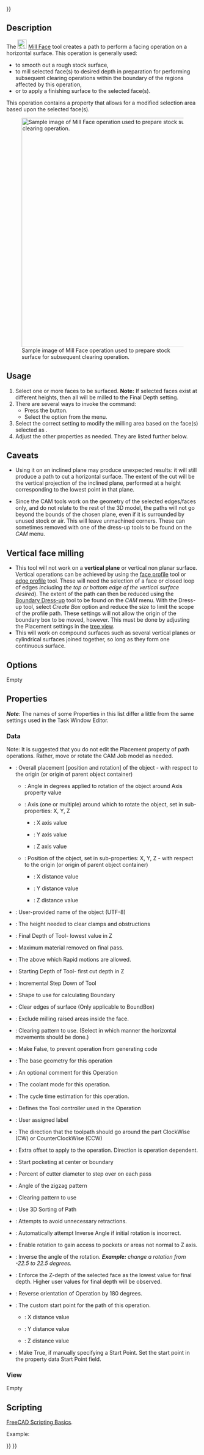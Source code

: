 <languages/>
{{UnfinishedDocu{{#translation:}}}}

<div class="mw-translate-fuzzy">
{{GuiCommand|Name=Path-Face|Workbenches=[[Path Workbench|Path]]|MenuLocation=Path → Face|Shortcut|SeeAlso=}}
</div>

{{GuiCommand
|Name=CAM MillFace
|MenuLocation=CAM → Face
|Workbenches=[[CAM_Workbench|CAM]]
}}

== Description ==

The [[Image:CAM_MillFace.svg|24px]] [[CAM_MillFace|Mill Face]] tool creates a path to perform a facing operation on a horizontal surface. This operation is generally used:
* to smooth out a rough stock surface,
* to mill selected face(s) to desired depth in preparation for performing subsequent clearing operations within the boundary of the regions affected by this operation,
* or to apply a finishing surface to the selected face(s).  
This operation contains a {{PropertyData|BoundaryShape}} property that allows for a modified selection area based upon the selected face(s).

[[Image:MillFace_Sample.png|none|600px|center|Sample image of Mill Face operation used to prepare stock surface for subsequent clearing operation.]]

== Usage ==

# Select one or more faces to be surfaced. '''Note:''' If selected faces exist at different heights, then all will be milled to the Final Depth setting.
# There are several ways to invoke the command:
#* Press the {{Button|[[Image:CAM_MillFace.svg|16px]] [[CAM_MillFace|CAM MillFace]]}} button.
#* Select the {{MenuCommand|CAM → [[Image:CAM_MillFace.svg|16px]] Face}} option from the menu.
# Select the correct {{PropertyData|BoundaryShape}} setting to modify the milling area based on the face(s) selected as {{MenuCommand|Base Geometry}}.
# Adjust the other properties as needed. They are listed further below.

== Caveats ==

*Using it on an inclined plane may produce unexpected results: it will still produce a path to cut a horizontal surface. The extent of the cut will be the vertical projection of the inclined plane, performed at a height corresponding to the lowest point in that plane. 

*Since the CAM tools work on the geometry of the selected edges/faces only, and do not relate to the rest of the 3D model, the paths will not go beyond the bounds of the chosen plane, even if it is surrounded by unused stock or air. This will leave unmachined corners. These can sometimes removed with one of the dress-up tools to be found on the ''CAM'' menu.

== Vertical face milling ==

* This tool will not work on a '''vertical plane''' or vertical non planar surface. Vertical operations can be achieved by using the [[CAM_Profile|face profile]] tool or [[CAM_Profile|edge profile]] tool. These will need the selection of a face or closed loop of edges ''including the top or bottom edge of the vertical surface desired''). The extent of the path can then be reduced using the [[CAM_DressupPathBoundary|Boundary Dress-up]] tool to be found on the ''CAM'' menu. With the Dress-up tool, select ''Create Box'' option and reduce the size to limit the scope of the profile path. These settings will not allow the origin of the boundary box to be moved, however. This must be done by adjusting the Placement settings in the [[Tree_view|tree view]]. 
* This will work on compound surfaces such as several vertical planes or cylindrical surfaces joined together, so long as they form one continuous surface. 

==Options==

Empty

==Properties==

''' ''Note'' ''': The names of some Properties in this list differ a little from the same settings used in the Task Window Editor.

===Data===

{{TitleProperty|Base}}

Note: It is suggested that you do not edit the Placement property of path operations. Rather, move or rotate the CAM Job model as needed.

* {{PropertyData|Placement}}: Overall placement [position and rotation] of the object - with respect to the origin (or origin of parent object container)
** {{PropertyData|Angle}}: Angle in degrees applied to rotation of the object around Axis property value
** {{PropertyData|Axis}}:  Axis (one or multiple) around which to rotate the object, set in sub-properties: X, Y, Z
*** {{PropertyData|X}}: X axis value
*** {{PropertyData|Y}}: Y axis value
*** {{PropertyData|Z}}: Z axis value
** {{PropertyData|Position}}: Position of the object, set in sub-properties: X, Y, Z - with respect to the origin (or origin of parent object container)
*** {{PropertyData|X}}: X distance value
*** {{PropertyData|Y}}: Y distance value
*** {{PropertyData|Z}}: Z distance value
* {{PropertyData|Label}}: User-provided name of the object (UTF-8)

{{TitleProperty|Depth}}

* {{PropertyData|Clearance Height}}: The height needed to clear clamps and obstructions
* {{PropertyData|Final Depth}}: Final Depth of Tool- lowest value in Z
* {{PropertyData|Finish Depth}}: Maximum material removed on final pass.
* {{PropertyData|Safe Height}}: The above which Rapid motions are allowed.
* {{PropertyData|Start Depth}}: Starting Depth of Tool- first cut depth in Z
* {{PropertyData|Step Down}}: Incremental Step Down of Tool

{{TitleProperty|Face}}

* {{PropertyData|BoundaryShape}}: Shape to use for calculating Boundary
* {{PropertyData|ClearEdges}}: Clear edges of surface (Only applicable to BoundBox)
* {{PropertyData|ExcludeRaisedAreas}}: Exclude milling raised areas inside the face.
* {{PropertyData|Offset Pattern}}: Clearing pattern to use. (Select in which manner the horizontal movements should be done.)

{{TitleProperty|Path}}

* {{PropertyData|Active}}: Make False, to prevent operation from generating code
* {{PropertyData|Base}}: The base geometry for this operation
* {{PropertyData|Comment}}: An optional comment for this Operation
* {{PropertyData|Coolant Mode}}: The coolant mode for this operation.
* {{PropertyData|Cycle Time}}: The cycle time estimation for this operation.
* {{PropertyData|Tool Controller}}: Defines the Tool controller used in the Operation
* {{PropertyData|User Label}}: User assigned label

{{TitleProperty|Pocket}}

* {{PropertyData|Cut Mode}}: The direction that the toolpath should go around the part ClockWise (CW) or CounterClockWise (CCW)
* {{PropertyData|Extra Offset}}: Extra offset to apply to the operation. Direction is operation dependent.
* {{PropertyData|StartAt}}: Start pocketing at center or boundary
* {{PropertyData|Step Over}}: Percent of cutter diameter to step over on each pass
* {{PropertyData|Zig Zag Angle}}: Angle of the zigzag pattern
* {{PropertyData|Offset Pattern}}: Clearing pattern to use
* {{PropertyData|Min Travel}}: Use 3D Sorting of Path
* {{PropertyData|Keep Tool Down}}: Attempts to avoid unnecessary retractions.

{{TitleProperty|Rotation}}

* {{PropertyData|Attempt Inverse Angle}}: Automatically attempt Inverse Angle if initial rotation is incorrect.
* {{PropertyData|Enable Rotation}}: Enable rotation to gain access to pockets or areas not normal to Z axis.
* {{PropertyData|Inverse Angle}}: Inverse the angle of the rotation. '' '''Example:''' change a rotation from -22.5 to 22.5 degrees.''
* {{PropertyData|Limit Depth To Face}}: Enforce the Z-depth of the selected face as the lowest value for final depth. Higher user values for final depth will be observed.
* {{PropertyData|Reverse Direction}}: Reverse orientation of Operation by 180 degrees.

{{TitleProperty|Start Point}}

* {{PropertyData|Start Point}}: The custom start point for the path of this operation.
** {{PropertyData|X}}: X distance value
** {{PropertyData|Y}}: Y distance value
** {{PropertyData|Z}}: Z distance value
* {{PropertyData|Use Start Point}}: Make True, if manually specifying a Start Point. Set the start point in the property data Start Point field.

===View===

Empty

==Scripting==

{{Emphasis|See also:}} [[FreeCAD_Scripting_Basics|FreeCAD Scripting Basics]].

Example:

{{Code|code=
#Place code example here.
}}


{{Docnav
|[[CAM_Drilling|Drilling]]
|[[CAM_Helix|Helix]]
|[[CAM_Workbench|CAM]]
|IconL=CAM_Drilling.svg
|IconR=CAM_Helix.svg
|IconC=Workbench_CAM.svg
}}

{{CAM_Tools_navi{{#translation:}}}}
{{Userdocnavi{{#translation:}}}}